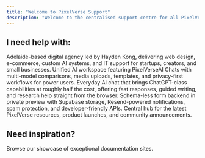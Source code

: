 ```yaml
---
title: "Welcome to PixelVerse Support"
description: "Welcome to the centralised support centre for all PixelVerseIT & Hayden Lab products. "
---
```


## I need help with:

<CardGroup cols={1}>

<Card title="PixelVerseIT" icon="building" href="https://pixelverse.tech/">
  Adelaide-based digital agency led by Hayden Kong, delivering web design, e-commerce, custom AI systems, and IT support for startups, creators, and small businesses.
</Card>

<Card title="PixelVerseAI" icon="sparkles" href="https://ai.pixelverse.tech/">
  Unified AI workspace featuring PixelVerseAI Chats with multi-model comparisons, media uploads, templates, and privacy-first workflows for power users.
</Card>

<Card title="HelloAI" icon="robot" href="https://helloai.pixelverse.tech/">
  Everyday AI chat that brings ChatGPT-class capabilities at roughly half the cost, offering fast responses, guided writing, and research help straight from the browser.
</Card>

<Card title="PixelVerse Forms" icon="file-lines" href="https://forms.pixelverse.tech/">
  Schema-less form backend in private preview with Supabase storage, Resend-powered notifications, spam protection, and developer-friendly APIs.
</Card>

<Card title="PixelVerse Links" icon="link" href="https://links.pixelverse.tech/">
  Central hub for the latest PixelVerse resources, product launches, and community announcements.
</Card>

</CardGroup>

## Need inspiration?

<Card title="See complete examples" icon="stars" href="https://mintlify.com/customers">
  Browse our showcase of exceptional documentation sites.
</Card>